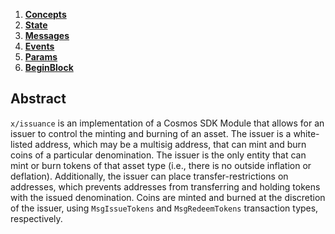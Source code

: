 

1. **[Concepts](01_concepts.md)**
2. **[State](02_state.md)**
3. **[Messages](03_messages.md)**
4. **[Events](04_events.md)**
5. **[Params](05_params.md)**
6. **[BeginBlock](06_begin_block.md)**

## Abstract

`x/issuance` is an implementation of a Cosmos SDK Module that allows for an issuer to control the minting and burning of an asset. The issuer is a white-listed address, which may be a multisig address, that can mint and burn coins of a particular denomination. The issuer is the only entity that can mint or burn tokens of that asset type (i.e., there is no outside inflation or deflation). Additionally, the issuer can place transfer-restrictions on addresses, which prevents addresses from transferring and holding tokens with the issued denomination. Coins are minted and burned at the discretion of the issuer, using `MsgIssueTokens` and `MsgRedeemTokens` transaction types, respectively.


